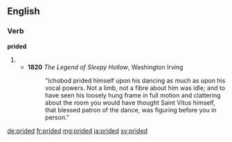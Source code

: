 ==English==

===Verb===
'''prided'''

# {{en-past of|pride}}
#* '''1820''' ''The Legend of Sleepy Hollow'', Washington Irving
#*:"Ichobod prided himself upon his dancing as much as upon his vocal powers. Not a limb, not a fibre about him was idle; and to have seen his loosely hung frame in full motion and clattering about the room you would have thought Saint Vitus himself, that blessed patron of the dance, was figuring before you in person."

[[de:prided]]
[[fr:prided]]
[[mg:prided]]
[[ja:prided]]
[[sv:prided]]